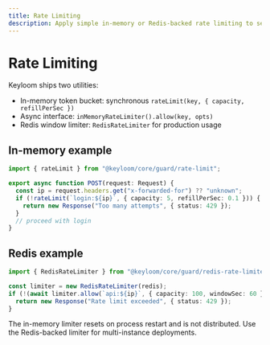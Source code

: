 ```yaml
---
title: Rate Limiting
description: Apply simple in-memory or Redis-backed rate limiting to sensitive flows.
---
```



# Rate Limiting

Keyloom ships two utilities:
- In-memory token bucket: synchronous `rateLimit(key, { capacity, refillPerSec })`
- Async interface: `inMemoryRateLimiter().allow(key, opts)`
- Redis window limiter: `RedisRateLimiter` for production usage

## In-memory example
```ts
import { rateLimit } from "@keyloom/core/guard/rate-limit";

export async function POST(request: Request) {
  const ip = request.headers.get("x-forwarded-for") ?? "unknown";
  if (!rateLimit(`login:${ip}`, { capacity: 5, refillPerSec: 0.1 })) {
    return new Response("Too many attempts", { status: 429 });
  }
  // proceed with login
}
```

## Redis example
```ts
import { RedisRateLimiter } from "@keyloom/core/guard/redis-rate-limiter";

const limiter = new RedisRateLimiter(redis);
if (!(await limiter.allow(`api:${ip}`, { capacity: 100, windowSec: 60 }))) {
  return new Response("Rate limit exceeded", { status: 429 });
}
```

<Callout>
The in-memory limiter resets on process restart and is not distributed. Use the Redis-backed limiter for multi-instance deployments.
</Callout>
